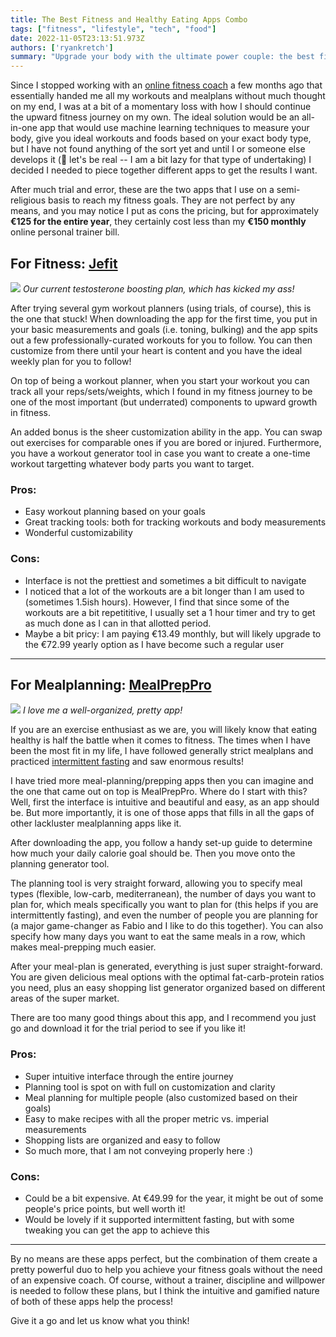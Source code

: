 ```yaml
---
title: The Best Fitness and Healthy Eating Apps Combo
tags: ["fitness", "lifestyle", "tech", "food"]
date: 2022-11-05T23:13:51.973Z
authors: ['ryankretch']
summary: "Upgrade your body with the ultimate power couple: the best fitness and healthy eating app. They'll whip you into shape faster than you can say 'burpee.' Start sweating smarter, not harder."
---
```

Since I stopped working with an [online fitness coach](https://www.thefabryk.com/invest-in-online-fitness-coaching/) a few months ago that essentially handed me all my workouts and mealplans without much thought on my end, I was at a bit of a momentary loss with how I should continue the upward fitness journey on my own. The ideal solution would be an all-in-one app that would use machine learning techniques to measure your body, give you ideal workouts and foods based on your exact body type, but I have not found anything of the sort yet and until I or someone else develops it (🤪 let's be real -- I am a bit lazy for that type of undertaking) I decided I needed to piece together different apps to get the results I want.

After much trial and error, these are the two apps that I use on a semi-religious basis to reach my fitness goals. They are not perfect by any means, and you may notice I put as cons the pricing, but for approximately **€125 for the entire year**, they certainly cost less than my **€150 monthly** online personal trainer bill. 

## For Fitness: [Jefit](https://jefit.page.link/eCTJ)

![](https://res.cloudinary.com/dx4cuted1/image/upload/v1666529898/fitness/IMG_8558_bucwob.png)
*Our current testosterone boosting plan, which has kicked my ass!*

After trying several gym workout planners (using trials, of course), this is the one that stuck! When downloading the app for the first time, you put in your basic measurements and goals (i.e. toning, bulking) and the app spits out a few professionally-curated workouts for you to follow. You can then customize from there until your heart is content and you have the ideal weekly plan for you to follow! 

On top of being a workout planner, when you start your workout you can track all your reps/sets/weights, which I found in my fitness journey to be one of the most important (but underrated) components to upward growth in fitness. 

An added bonus is the sheer customization ability in the app. You can swap out exercises for comparable ones if you are bored or injured. Furthermore, you have a workout generator tool in case you want to create a one-time workout targetting whatever body parts you want to target. 

### Pros:
- Easy workout planning based on your goals 
- Great tracking tools: both for tracking workouts and body measurements 
- Wonderful customizability

### Cons:
- Interface is not the prettiest and sometimes a bit difficult to navigate
- I noticed that a lot of the workouts are a bit longer than I am used to (sometimes 1.5ish hours). However, I find that since some of the workouts are a bit repetititive, I usually set a 1 hour timer and try to get as much done as I can in that allotted period. 
- Maybe a bit pricy: I am paying €13.49 monthly, but will likely upgrade to the €72.99 yearly option as I have become such a regular user

---

## For Mealplanning: [MealPrepPro](https://www.mealpreppro.com/)

![](https://res.cloudinary.com/dx4cuted1/image/upload/v1666529892/fitness/IMG_8559_nqxp5x.png)
*I love me a well-organized, pretty app!*

If you are an exercise enthusiast as we are, you will likely know that eating healthy is half the battle when it comes to fitness. The times when I have been the most fit in my life, I have followed generally strict mealplans and practiced [intermittent fasting](https://www.healthline.com/nutrition/intermittent-fasting-guide) and saw enormous results!

I have tried more meal-planning/prepping apps then you can imagine and the one that came out on top is MealPrepPro. Where do I start with this? Well, first the interface is intuitive and beautiful and easy, as an app should be. But more importantly, it is one of those apps that fills in all the gaps of other lackluster mealplanning apps like it. 

After downloading the app, you follow a handy set-up guide to determine how much your daily calorie goal should be. Then you move onto the planning generator tool. 

The planning tool is very straight forward, allowing you to specify meal types (flexible, low-carb, mediterranean), the number of days you want to plan for, which meals specifically you want to plan for (this helps if you are intermittently fasting), and even the number of people you are planning for (a major game-changer as Fabio and I like to do this together). You can also specify how many days you want to eat the same meals in a row, which makes meal-prepping much easier. 

After your meal-plan is generated, everything is just super straight-forward. You are given delicious meal options with the optimal fat-carb-protein ratios you need, plus an easy shopping list generator organized based on different areas of the super market. 

There are too many good things about this app, and I recommend you just go and download it for the trial period to see if you like it!

### Pros:
- Super intuitive interface through the entire journey
- Planning tool is spot on with full on customization and clarity 
- Meal planning for multiple people (also customized based on their goals)
- Easy to make recipes with all the proper metric vs. imperial measurements
- Shopping lists are organized and easy to follow
- So much more, that I am not conveying properly here :) 

### Cons:
- Could be a bit expensive. At €49.99 for the year, it might be out of some people's price points, but well worth it! 
- Would be lovely if it supported intermittent fasting, but with some tweaking you can get the app to achieve this 

---

By no means are these apps perfect, but the combination of them create a pretty powerful duo to help you achieve your fitness goals without the need of an expensive coach. Of course, without a trainer, discipline and willpower is needed to follow these plans, but I think the intuitive and gamified nature of both of these apps help the process! 

Give it a go and let us know what you think!
